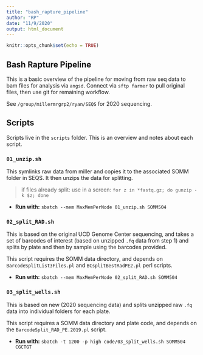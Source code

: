 ```yaml
---
title: "bash_rapture_pipeline"
author: "RP"
date: "11/9/2020"
output: html_document
---
```


```r
knitr::opts_chunk$set(echo = TRUE)
```

## Bash Rapture Pipeline

This is a basic overview of the pipeline for moving from raw seq data to bam files for analysis via `angsd`. Connect via `sftp farmer` to pull original files, then use git for remaining workflow.

See `/group/millermrgrp2/ryan/SEQS` for 2020 sequencing.

## Scripts

Scripts live in the `scripts` folder. This is an overview and notes about each script.

###  `01_unzip.sh`

This symlinks raw data from miller and copies it to the associated SOMM folder in SEQS. It then unzips the data for splitting.

 > if files already split: use in a screen: `for z in *fastq.gz; do gunzip -k $z; done`

 - **Run with:** `sbatch --mem MaxMemPerNode 01_unzip.sh SOMM504`

### `02_split_RAD.sh`

This is based on the original UCD Genome Center sequencing, and takes a set of barcodes of interest (based on unzipped `.fq` data from step 1) and splits by plate and then by sample using the barcodes provided.

This script requires the SOMM data directory, and depends on `BarcodeSplitList3Files.pl` and `BCsplitBestRadPE2.pl` perl scripts.

 - **Run with:** `sbatch --mem MaxMemPerNode 02_split_RAD.sh SOMM504`

### `03_split_wells.sh`

This is based on new (2020 sequencing data) and splits unzipped raw `.fq` data into individual folders for each plate.

This script requires a SOMM data directory and plate code, and depends on the `BarcodeSplit_RAD_PE.2019.pl` script.

 - **Run with:** `sbatch -t 1200 -p high code/03_split_wells.sh SOMM504 CGCTGT`
